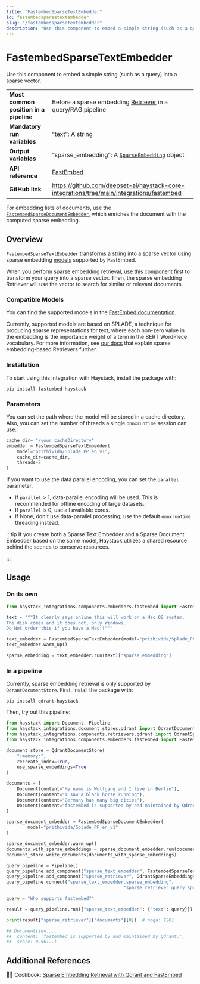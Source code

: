 ```yaml
---
title: "FastembedSparseTextEmbedder"
id: fastembedsparsetextembedder
slug: "/fastembedsparsetextembedder"
description: "Use this component to embed a simple string (such as a query) into a sparse vector."
---
```


# FastembedSparseTextEmbedder

Use this component to embed a simple string (such as a query) into a sparse vector.

|                                        |                                                                                             |
| :------------------------------------- | :------------------------------------------------------------------------------------------ |
| **Most common position in a pipeline** | Before a sparse embedding [Retriever](../retrievers.mdx)  in a query/RAG pipeline            |
| **Mandatory run variables**            | “text”: A string                                                                            |
| **Output variables**                   | “sparse_embedding”: A [`SparseEmbedding`](../../concepts/data-classes.mdx#sparseembedding)  object       |
| **API reference**                      | [FastEmbed](/reference/fastembed-embedders)                                                        |
| **GitHub link**                        | https://github.com/deepset-ai/haystack-core-integrations/tree/main/integrations/fastembed |

For embedding lists of documents, use the [`FastembedSparseDocumentEmbedder`](fastembedsparsedocumentembedder.mdx), which enriches the document with the computed sparse embedding.

## Overview

`FastembedSparseTextEmbedder` transforms a string into a sparse vector using sparse embedding [models](https://qdrant.github.io/fastembed/examples/Supported_Models/#supported-sparse-text-embedding-models) supported by FastEmbed.

When you perform sparse embedding retrieval, use this component first to transform your query into a sparse vector. Then, the sparse embedding Retriever will use the vector to search for similar or relevant documents.

### Compatible Models

You can find the supported models in the [FastEmbed documentation](https://qdrant.github.io/fastembed/examples/Supported_Models/#supported-sparse-text-embedding-models).

Currently, supported models are based on SPLADE, a technique for producing sparse representations for text, where each non-zero value in the embedding is the importance weight of a term in the BERT WordPiece vocabulary. For more information, see [our docs](../retrievers.mdx#sparse-embedding-based-retrievers) that explain sparse embedding-based Retrievers further.

### Installation

To start using this integration with Haystack, install the package with:

```shell
pip install fastembed-haystack
```

### Parameters

You can set the path where the model will be stored in a cache directory. Also, you can set the number of threads a single `onnxruntime` session can use:

```python
cache_dir= "/your_cacheDirectory"
embedder = FastembedSparseTextEmbedder(
	model="prithivida/Splade_PP_en_v1",
	cache_dir=cache_dir,
	threads=2
)
```

If you want to use the data parallel encoding, you can set the `parallel` parameter.

- If `parallel` > 1, data-parallel encoding will be used. This is recommended for offline encoding of large datasets.
- If `parallel` is 0, use all available cores.
- If None, don't use data-parallel processing; use the default `onnxruntime` threading instead.

:::tip
If you create both a Sparse Text Embedder and a Sparse Document Embedder based on the same model, Haystack utilizes a shared resource behind the scenes to conserve resources.

:::

## Usage

### On its own

```python
from haystack_integrations.components.embedders.fastembed import FastembedSparseTextEmbedder

text = """It clearly says online this will work on a Mac OS system.
The disk comes and it does not, only Windows.
Do Not order this if you have a Mac!!"""

text_embedder = FastembedSparseTextEmbedder(model="prithivida/Splade_PP_en_v1")
text_embedder.warm_up()

sparse_embedding = text_embedder.run(text)["sparse_embedding"]
```

### In a pipeline

Currently, sparse embedding retrieval is only supported by `QdrantDocumentStore`.
First, install the package with:

```shell
pip install qdrant-haystack
```

Then, try out this pipeline:

```python
from haystack import Document, Pipeline
from haystack_integrations.document_stores.qdrant import QdrantDocumentStore
from haystack_integrations.components.retrievers.qdrant import QdrantSparseEmbeddingRetriever
from haystack_integrations.components.embedders.fastembed import FastembedSparseTextEmbedder, FastembedSparseDocumentEmbedder, FastembedTextEmbedder

document_store = QdrantDocumentStore(
    ":memory:",
    recreate_index=True,
    use_sparse_embeddings=True
)

documents = [
    Document(content="My name is Wolfgang and I live in Berlin"),
    Document(content="I saw a black horse running"),
    Document(content="Germany has many big cities"),
    Document(content="fastembed is supported by and maintained by Qdrant."),
]

sparse_document_embedder = FastembedSparseDocumentEmbedder(
		model="prithivida/Splade_PP_en_v1"
)

sparse_document_embedder.warm_up()
documents_with_sparse_embeddings = sparse_document_embedder.run(documents)["documents"]
document_store.write_documents(documents_with_sparse_embeddings)

query_pipeline = Pipeline()
query_pipeline.add_component("sparse_text_embedder", FastembedSparseTextEmbedder())
query_pipeline.add_component("sparse_retriever", QdrantSparseEmbeddingRetriever(document_store=document_store))
query_pipeline.connect("sparse_text_embedder.sparse_embedding",
											"sparse_retriever.query_sparse_embedding")

query = "Who supports fastembed?"

result = query_pipeline.run({"sparse_text_embedder": {"text": query}})

print(result["sparse_retriever"]["documents"][0])  # noqa: T201

## Document(id=...,
##  content: 'fastembed is supported by and maintained by Qdrant.',
##  score: 0.561..)
```

## Additional References

:cook: Cookbook: [Sparse Embedding Retrieval with Qdrant and FastEmbed](https://haystack.deepset.ai/cookbook/sparse_embedding_retrieval)
